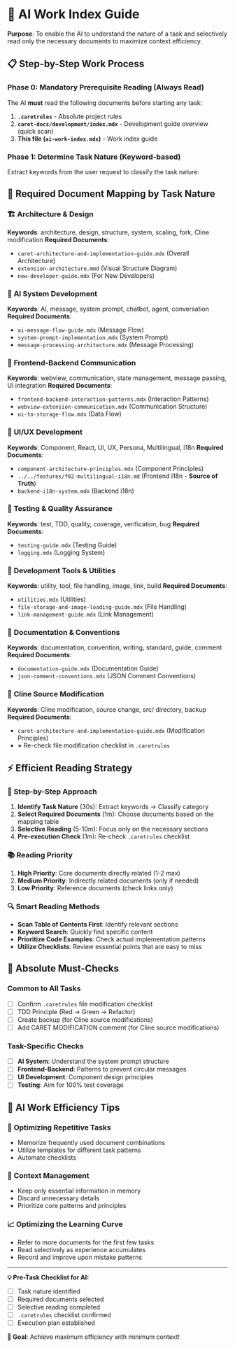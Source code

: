 # 🤖 AI Work Index Guide

**Purpose**: To enable the AI to understand the nature of a task and selectively read only the necessary documents to maximize context efficiency.

## 📋 **Step-by-Step Work Process**

### Phase 0: Mandatory Prerequisite Reading (Always Read)

The AI **must** read the following documents before starting any task:

1. **`.caretrules`** - Absolute project rules
2. **`caret-docs/development/index.mdx`** - Development guide overview (quick scan)
3. **This file (`ai-work-index.mdx`)** - Work index guide

### Phase 1: Determine Task Nature (Keyword-based)

Extract keywords from the user request to classify the task nature:

## 🎯 **Required Document Mapping by Task Nature**

### 🏗️ **Architecture & Design**

**Keywords**: architecture, design, structure, system, scaling, fork, Cline modification
**Required Documents**:

- `caret-architecture-and-implementation-guide.mdx` (Overall Architecture)
- `extension-architecture.mmd` (Visual Structure Diagram)
- `new-developer-guide.mdx` (For New Developers)

### 🤖 **AI System Development**

**Keywords**: AI, message, system prompt, chatbot, agent, conversation
**Required Documents**:

- `ai-message-flow-guide.mdx` (Message Flow)
- `system-prompt-implementation.mdx` (System Prompt)
- `message-processing-architecture.mdx` (Message Processing)

### 🔄 **Frontend-Backend Communication**

**Keywords**: webview, communication, state management, message passing, UI integration
**Required Documents**:

- `frontend-backend-interaction-patterns.mdx` (Interaction Patterns)
- `webview-extension-communication.mdx` (Communication Structure)
- `ui-to-storage-flow.mdx` (Data Flow)

### 🎨 **UI/UX Development**

**Keywords**: Component, React, UI, UX, Persona, Multilingual, i18n
**Required Documents**:

- `component-architecture-principles.mdx` (Component Principles)
- `../../features/f02-multilingual-i18n.md` (Frontend i18n - **Source of Truth**)
- `backend-i18n-system.mdx` (Backend i18n)

### 🧪 **Testing & Quality Assurance**

**Keywords**: test, TDD, quality, coverage, verification, bug
**Required Documents**:

- `testing-guide.mdx` (Testing Guide)
- `logging.mdx` (Logging System)

### 🔧 **Development Tools & Utilities**

**Keywords**: utility, tool, file handling, image, link, build
**Required Documents**:

- `utilities.mdx` (Utilities)
- `file-storage-and-image-loading-guide.mdx` (File Handling)
- `link-management-guide.mdx` (Link Management)

### 📖 **Documentation & Conventions**

**Keywords**: documentation, convention, writing, standard, guide, comment
**Required Documents**:

- `documentation-guide.mdx` (Documentation Guide)
- `json-comment-conventions.mdx` (JSON Comment Conventions)

### 🚨 **Cline Source Modification**

**Keywords**: Cline modification, source change, src/ directory, backup
**Required Documents**:

- `caret-architecture-and-implementation-guide.mdx` (Modification Principles)
- **+** Re-check file modification checklist in `.caretrules`

## ⚡ **Efficient Reading Strategy**

### 🎯 **Step-by-Step Approach**

1. **Identify Task Nature** (30s): Extract keywords → Classify category
2. **Select Required Documents** (1m): Choose documents based on the mapping table
3. **Selective Reading** (5-10m): Focus only on the necessary sections
4. **Pre-execution Check** (1m): Re-check `.caretrules` checklist

### 📚 **Reading Priority**

1. **High Priority**: Core documents directly related (1-2 max)
2. **Medium Priority**: Indirectly related documents (only if needed)
3. **Low Priority**: Reference documents (check links only)

### 🔍 **Smart Reading Methods**

- **Scan Table of Contents First**: Identify relevant sections
- **Keyword Search**: Quickly find specific content
- **Prioritize Code Examples**: Check actual implementation patterns
- **Utilize Checklists**: Review essential points that are easy to miss

## 🚨 **Absolute Must-Checks**

### Common to All Tasks

- [ ] Confirm `.caretrules` file modification checklist
- [ ] TDD Principle (Red → Green → Refactor)
- [ ] Create backup (for Cline source modifications)
- [ ] Add CARET MODIFICATION comment (for Cline source modifications)

### Task-Specific Checks

- [ ] **AI System**: Understand the system prompt structure
- [ ] **Frontend-Backend**: Patterns to prevent circular messages
- [ ] **UI Development**: Component design principles
- [ ] **Testing**: Aim for 100% test coverage

## 🎁 **AI Work Efficiency Tips**

### 🔄 **Optimizing Repetitive Tasks**

- Memorize frequently used document combinations
- Utilize templates for different task patterns
- Automate checklists

### 🎯 **Context Management**

- Keep only essential information in memory
- Discard unnecessary details
- Prioritize core patterns and principles

### 📈 **Optimizing the Learning Curve**

- Refer to more documents for the first few tasks
- Read selectively as experience accumulates
- Record and improve upon mistake patterns

---

**💡 Pre-Task Checklist for AI:**

- [ ] Task nature identified
- [ ] Required documents selected
- [ ] Selective reading completed
- [ ] `.caretrules` checklist confirmed
- [ ] Execution plan established

**🎯 Goal**: Achieve maximum efficiency with minimum context!

